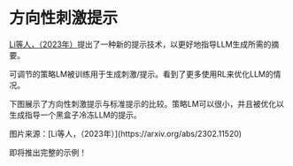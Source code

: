 # 方向性刺激提示


[Li等人，（2023年）](https://arxiv.org/abs/2302.11520)提出了一种新的提示技术，以更好地指导LLM生成所需的摘要。

可调节的策略LM被训练用于生成刺激/提示。看到了更多使用RL来优化LLM的情况。

下图展示了方向性刺激提示与标准提示的比较。策略LM可以很小，并且被优化以生成指导一个黑盒子冷冻LLM的提示。

<Screenshot src={DSP} alt="DSP"/>
图片来源：[Li等人，（2023年）](https://arxiv.org/abs/2302.11520)

即将推出完整的示例！